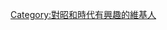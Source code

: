 {{Userbox
  |border-c = #000000
  |border-s = 1
  |id-c     = 
  |id-s     = 12
  |id-fc    = #003399
  |info-s   = 9
  |info-fc  = #008000
  |id       = [[File:Hirohito in dress uniform.jpg|50px]]
  |info     = 這個用戶喜歡[[日本歷史]]，特別是[[昭和天皇|昭和時代]]。
}}

[[Category:對昭和時代有興趣的維基人]]